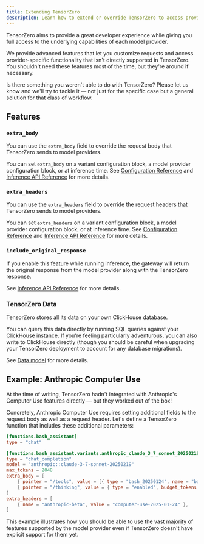 ```yaml
---
title: Extending TensorZero
description: Learn how to extend or override TensorZero to access provider features we don't support out of the box.
---
```


TensorZero aims to provide a great developer experience while giving you full access to the underlying capabilities of each model provider.

We provide advanced features that let you customize requests and access provider-specific functionality that isn't directly supported in TensorZero.
You shouldn't need these features most of the time, but they're around if necessary.

<Tip title="Help Us Help You!">

Is there something you weren't able to do with TensorZero?
Please let us know and we'll try to tackle it — not just for the specific case but a general solution for that class of workflow.

</Tip>

## Features

### `extra_body`

You can use the `extra_body` field to override the request body that TensorZero sends to model providers.

You can set `extra_body` on a variant configuration block, a model provider configuration block, or at inference time.
See [Configuration Reference](/gateway/configuration-reference/) and [Inference API Reference](/gateway/api-reference/inference/) for more details.

### `extra_headers`

You can use the `extra_headers` field to override the request headers that TensorZero sends to model providers.

You can set `extra_headers` on a variant configuration block, a model provider configuration block, or at inference time.
See [Configuration Reference](/gateway/configuration-reference/) and [Inference API Reference](/gateway/api-reference/inference/) for more details.

### `include_original_response`

If you enable this feature while running inference, the gateway will return the original response from the model provider along with the TensorZero response.

See [Inference API Reference](/gateway/api-reference/inference/) for more details.

### TensorZero Data

TensorZero stores all its data on your own ClickHouse database.

You can query this data directly by running SQL queries against your ClickHouse instance.
If you're feeling particularly adventurous, you can also write to ClickHouse directly (though you should be careful when upgrading your TensorZero deployment to account for any database migrations).

See [Data model](/gateway/data-model/) for more details.

## Example: Anthropic Computer Use

At the time of writing, TensorZero hadn't integrated with Anthropic's Computer Use features directly &mdash; but they worked out of the box!

Concretely, Anthropic Computer Use requires setting additional fields to the request body as well as a request header.
Let's define a TensorZero function that includes these additional parameters:

```toml
[functions.bash_assistant]
type = "chat"

[functions.bash_assistant.variants.anthropic_claude_3_7_sonnet_20250219]
type = "chat_completion"
model = "anthropic::claude-3-7-sonnet-20250219"
max_tokens = 2048
extra_body = [
    { pointer = "/tools", value = [{ type = "bash_20250124", name = "bash" }] },
    { pointer = "/thinking", value = { type = "enabled", budget_tokens = 1024 } },
]
extra_headers = [
    { name = "anthropic-beta", value = "computer-use-2025-01-24" },
]
```

This example illustrates how you should be able to use the vast majority of features supported by the model provider even if TensorZero doesn't have explicit support for them yet.
